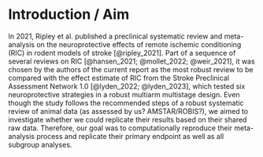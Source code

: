 # Introduction / Aim

<!--Introduce the study and describe which part(s) you are trying to replicate / reproduce and any relevant background information.-->

In 2021, Ripley et al. published a preclinical systematic review and meta-analysis on the neuroprotective effects of remote ischemic conditioning (RIC) in rodent models of stroke [@ripley_2021]. Part of a sequence of several reviews on RIC [@hansen_2021; @mollet_2022; @weir_2021], it was chosen by the authors of the current report as the most robust review  to be compared with the effect estimate of RIC from the Stroke Preclinical Assessment Network 1.0 [@lyden_2022; @lyden_2023], which tested six neuroprotective strategies in a robust multiarm multistage design. Even though the study follows the recommended steps of a robust systematic review of animal data (as assessed by us? AMSTAR/ROBIS?), we aimed to investigate whether we could replicate their results based on their shared raw data. Therefore, our goal was to computationally reproduce their meta-analysis process and replicate their primary endpoint as well as all subgroup analyses.
